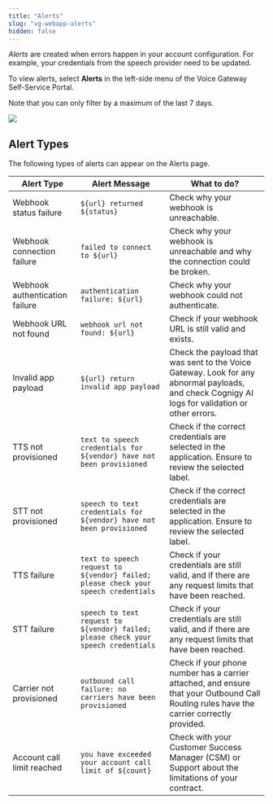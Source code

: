 ```yaml
---
title: "Alerts"
slug: "vg-webapp-alerts"
hidden: false
---
```


*Alerts* are created when errors happen in your account configuration. For example, your credentials from the speech provider need to be updated.

To view alerts, select **Alerts** in the left-side menu of the Voice Gateway Self-Service Portal.

Note that you can only filter by a maximum of the last 7 days.

<Frame>
  <img class="image-center"  src="/_assets/voice-gateway/VG-webapp-alerts.png" style={{ width: 'auto' }}/>
</Frame>

## Alert Types

The following types of alerts can appear on the Alerts page.

| Alert Type                     | Alert Message                                                                      | What to do?                                                                                                                                     |
|--------------------------------|------------------------------------------------------------------------------------|-------------------------------------------------------------------------------------------------------------------------------------------------|
| Webhook status failure         | `${url} returned ${status}`                                                        | Check why your webhook is unreachable.                                                                                                          |
| Webhook connection failure     | `failed to connect to ${url}`                                                      | Check why your webhook is unreachable and why the connection could be broken.                                                                   |
| Webhook authentication failure | `authentication failure: ${url}`                                                   | Check why your webhook could not authenticate.                                                                                                  |
| Webhook URL not found          | `webhook url not found: ${url}`                                                    | Check if your webhook URL is still valid and exists.                                                                                            |
| Invalid app payload            | `${url} return invalid app payload`                                                | Check the payload that was sent to the Voice Gateway. Look for any abnormal payloads, and check Cognigy AI logs for validation or other errors. |
| TTS not provisioned            | `text to speech credentials for ${vendor} have not been provisioned`               | Check if the correct credentials are selected in the application. Ensure to review the selected label.                                          |
| STT not provisioned            | `speech to text credentials for ${vendor} have not been provisioned`               | Check if the correct credentials are selected in the application. Ensure to review the selected label.                                          |
| TTS failure                    | `text to speech request to ${vendor} failed; please check your speech credentials` | Check if your credentials are still valid, and if there are any request limits that have been reached.                                          |
| STT failure                    | `speech to text request to ${vendor} failed; please check your speech credentials` | Check if your credentials are still valid, and if there are any request limits that have been reached.                                          |
| Carrier not provisioned        | `outbound call failure: no carriers have been provisioned`                         | Check if your phone number has a carrier attached, and ensure that your Outbound Call Routing rules have the carrier correctly provided.        |
| Account call limit reached     | `you have exceeded your account call limit of ${count}`                            | Check with your Customer Success Manager (CSM) or Support about the limitations of your contract.                                               |